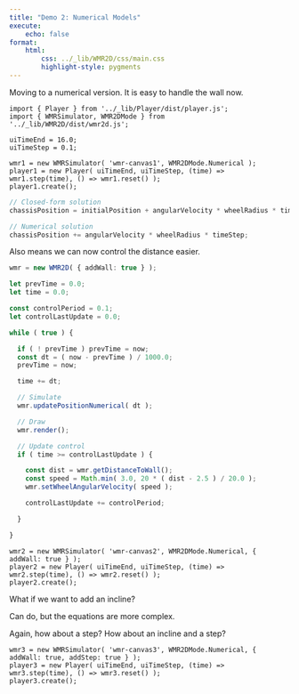 ```yaml
---
title: "Demo 2: Numerical Models"
execute:
    echo: false
format:
    html:
        css: ../_lib/WMR2D/css/main.css
        highlight-style: pygments
---
```


Moving to a numerical version. It is easy to handle the wall now.

```{=html}
<div>
    <canvas id="wmr-canvas1"></canvas>
</div>
```

```ojs
import { Player } from '../_lib/Player/dist/player.js';
import { WMRSimulator, WMR2DMode } from  '../_lib/WMR2D/dist/wmr2d.js';

uiTimeEnd = 16.0;
uiTimeStep = 0.1;

wmr1 = new WMRSimulator( 'wmr-canvas1', WMR2DMode.Numerical );
player1 = new Player( uiTimeEnd, uiTimeStep, (time) => wmr1.step(time), () => wmr1.reset() );
player1.create();
```

```typescript
// Closed-form solution
chassisPosition = initialPosition + angularVelocity * wheelRadius * time;

// Numerical solution
chassisPosition += angularVelocity * wheelRadius * timeStep;
```

Also means we can now control the distance easier.

```typescript
wmr = new WMR2D( { addWall: true } );

let prevTime = 0.0;
let time = 0.0;

const controlPeriod = 0.1;
let controlLastUpdate = 0.0;

while ( true ) {

  if ( ! prevTime ) prevTime = now;
  const dt = ( now - prevTime ) / 1000.0;
  prevTime = now;

  time += dt;

  // Simulate
  wmr.updatePositionNumerical( dt );

  // Draw
  wmr.render();

  // Update control
  if ( time >= controlLastUpdate ) {

    const dist = wmr.getDistanceToWall();
    const speed = Math.min( 3.0, 20 * ( dist - 2.5 ) / 20.0 );
    wmr.setWheelAngularVelocity( speed );

    controlLastUpdate += controlPeriod;

  }

}
```

```{=html}
<div>
    <canvas id="wmr-canvas2"></canvas>
</div>
```

```ojs
wmr2 = new WMRSimulator( 'wmr-canvas2', WMR2DMode.Numerical, { addWall: true } );
player2 = new Player( uiTimeEnd, uiTimeStep, (time) => wmr2.step(time), () => wmr2.reset() );
player2.create();
```

What if we want to add an incline?

Can do, but the equations are more complex.

Again, how about a step? How about an incline and a step?

```{=html}
<div>
    <canvas id="wmr-canvas3"></canvas>
</div>
```

```ojs
wmr3 = new WMRSimulator( 'wmr-canvas3', WMR2DMode.Numerical, { addWall: true, addStep: true } );
player3 = new Player( uiTimeEnd, uiTimeStep, (time) => wmr3.step(time), () => wmr3.reset() );
player3.create();
```
